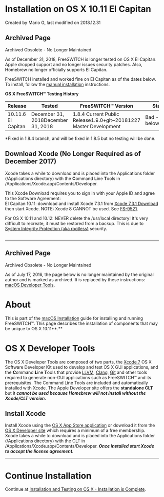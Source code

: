 
# Installation on OS X 10.11 El Capitan 

 Created by  Mario G, last modified on 2018.12.31

## Archived Page

Archived Obsolete - No Longer Maintained

As of December 31, 2018, FreeSWITCH is longer tested on OS X El Capitan. Apple dropped support and no longer issues security patches. Also, Homebrew no longer officially supports El Capitan.

FreeSWITCH installed and worked fine on El Capitan as of the dates below. To install, follow the [manual installation](../macOS-Installation/macOS-Manual-Installation_13174557.mdx#installation-directories) instructions.

 **OS X FreeSWITCH™ Testing History**

| Release            | Tested                             | FreeSWITCH™ Version                                                | Status                |
| ------------------ | ---------------------------------- | ------------------------------------------------------------------ | --------------------- |
| 10.11.6 El Capitan | December 31, 2018December 31, 2018 | 1.8.4 Current Public Release1.9.0+git\~20181227 Master Development | Bad - See below\*Good |

\*Fixed in 1.8.4 branch, and will be fixed in 1.8.5 but no testing will be done.

  
## Download Xcode (No Longer Required as of December 2017)

Xcode takes a while to download and is placed into the Applications folder (/Applications directory) with the **C**ommand **L**ine **T**ools in /Applications/Xcode.app/Contents/Developer.

This Xcode Download requires you to sign in with your Apple ID and agree to the Software Agreement:  
El Capitan 10.11: download and install Xcode 7.3.1 from [Xcode 7.3.1 Download](https://developer.apple.com/services-account/download?path=/Developer%5FTools/Xcode%5F7.3.1/Xcode%5F7.3.1.dmg) then start Xcode. NOTE: Xcode 8 CANNOT be used. See [FS-9521](https://freeswitch.org/jira/browse/FS-9521).

For OS X 10.11 and 10.12: NEVER delete the /usr/local directory! It's very difficult to recreate, it must be restored from a backup. This is due to [System Integrity Protection (aka rootless)](https://en.wikipedia.org/wiki/System%5FIntegrity%5FProtection) security.

## 

---

## Archived Page

Archived Obsolete - No Longer Maintained

As of July 17, 2016, the page below is no longer maintained by the original author and is marked as archived. It is replaced by these instructions: [macOS Developer Tools](../macOS-Installation/index.mdx#installation-methods).

# About

This is part of the [macOS Installation](../macOS-Installation/index.mdx#about) guide for installing and running FreeSWITCH™. This page describes the installation of components that may be unique to OS X 10.11**.**

# OS X Developer Tools

The OS X Developer Tools are composed of two parts, the [Xcode 7](http://developer.apple.com/technologies/tools/xcode.html) OS X Software Developer Kit used to develop and test OS X GUI applications, and the **C**ommand **L**ine **T**ools that provide [LLVM](http://en.wikipedia.org/wiki/LLVM), [Clang](http://en.wikipedia.org/wiki/Clang), [Git](http://en.wikipedia.org/wiki/Git%5F%28software%29) and other tools required to generate non-GUI applications such as FreeSWITCH™ and its prerequisites. The Command Line Tools are included and automatically installed with Xcode. The Apple Developer site offers the **standalone CLT** but it _**cannot be used because Homebrew will not install without the** **Xcode/CLT version.**_

## Install Xcode

Install Xcode using the [OS X App Store application](https://itunes.apple.com/us/app/xcode/id497799835?mt=12&ign-mpt=uo%3D4) or download it from the [OS X Developer site](http://developer.apple.com/devcenter/mac/index.action) which requires a minimum of a free membership. Xcode takes a while to download and is placed into the Applications folder (/Applications directory) with the CLT in /Applications/Xcode.app/Contents/Developer. _**Once installed start Xcode to accept the license agreement.**_

---

# Continue Installation

Continue at [Installation and Testing on OS X - Installation is Complete](../macOS-Installation/index.mdx#manual-installation).


